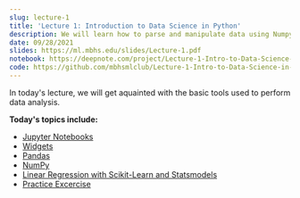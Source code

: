 ```yaml
---
slug: lecture-1
title: 'Lecture 1: Introduction to Data Science in Python'
description: We will learn how to parse and manipulate data using Numpy and Pandas, and perform visualization with Matplotlib and Seaborn. We will analyze a real dataset using scikit-learn and statsmodel, demonstrating how to perform basic statistical tasks in Python.
date: 09/28/2021
slides: https://ml.mbhs.edu/slides/Lecture-1.pdf
notebook: https://deepnote.com/project/Lecture-1-Intro-to-Data-Science-in-Python-V1r13GWoQNKey1jXVybHwA/%2FLecture-1-Intro-to-Data-Science-in-Python%2FDataSciIntro.ipynb
code: https://github.com/mbhsmlclub/Lecture-1-Intro-to-Data-Science-in-Python
---
```

In today's lecture, we will get aquainted with the basic tools used to perform data analysis.


**Today's topics include:**
- [Jupyter Notebooks](https://deepnote.com/project/Lecture-1-Intro-to-Data-Science-in-Python-V1r13GWoQNKey1jXVybHwA/%2FLecture-1-Intro-to-Data-Science-in-Python%2FDataSciIntro.ipynb#00002-28eb6661-b03e-451b-8727-5556ccecb17c)
- [Widgets](https://deepnote.com/project/Lecture-1-Intro-to-Data-Science-in-Python-V1r13GWoQNKey1jXVybHwA/%2FLecture-1-Intro-to-Data-Science-in-Python%2FDataSciIntro.ipynb#00010-a5ec21b5-6738-410e-a6bf-80fc6c2d222b)
- [Pandas](https://deepnote.com/project/Lecture-1-Intro-to-Data-Science-in-Python-V1r13GWoQNKey1jXVybHwA/%2FLecture-1-Intro-to-Data-Science-in-Python%2FDataSciIntro.ipynb#00013-d3bc29ff-e3ce-46bb-a355-9057bddfc0bd)
- [NumPy](https://deepnote.com/project/Lecture-1-Intro-to-Data-Science-in-Python-V1r13GWoQNKey1jXVybHwA/%2FLecture-1-Intro-to-Data-Science-in-Python%2FDataSciIntro.ipynb#00026-f77e3587-d3bc-4da3-b095-ce64a0947f90)
- [Linear Regression with Scikit-Learn and Statsmodels](https://deepnote.com/project/Lecture-1-Intro-to-Data-Science-in-Python-V1r13GWoQNKey1jXVybHwA/%2FLecture-1-Intro-to-Data-Science-in-Python%2FDataSciIntro.ipynb#00032-9dc9b5ea-ac56-4ea8-8a13-77996856ba2e)
- [Practice Excercise](https://deepnote.com/project/Lecture-1-Intro-to-Data-Science-in-Python-V1r13GWoQNKey1jXVybHwA/%2FLecture-1-Intro-to-Data-Science-in-Python%2FDataSciIntro.ipynb#00040-c7b23cb8-6336-47a3-9648-c0762ab57535)